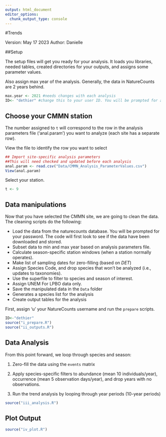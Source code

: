```yaml
---
output: html_document
editor_options: 
  chunk_output_type: console
---
```

#Trends

Version: May 17 2023
Author: Danielle

##Setup

The setup files will get you ready for your analysis. It loads you libraries, needed tables, created directories for your outputs, and assigns some parameter values. 

Also assign max year of the analysis. Generally, the data in NatureCounts are 2 years behind. 

```r

max.year <- 2021 #needs changes with each analysis
ID<- "dethier" #change this to your user ID. You will be prompted for a password. 

```

## Choose your CMMN station {#Setup3.1}

The number assigned to `t` will correspond to the row in the analysis parameters file ('anal.param') you want to analyze (each site has a separate row).

View the file to identify the row you want to select
```r

## Import site-specific analysis parameters 
##This will need checked and updated before each analysis
anal.param <- read.csv("Data/CMMN_Analysis_ParameterValues.csv") 
View(anal.param)

```

Select your station. 
```r

t <- 9

```

## Data manipulations {#Setup3.2}

Now that you have selected the CMMN site, we are going to clean the data. The cleaning scripts do the following: 

  - Load the data from the naturecounts database. You will be prompted for your password. The code will first look to see if the data have been downloaded and stored. 
  - Subset data to min and max year based on analysis parameters file.
  - Calculate season-specific station windows (when a station normally operates).
  - Make list of sampling dates for zero-filling (based on *DET*)
  - Assign Species Code, and drop species that won't be analyzed (i.e., updates to taxonomies).
  - Use the superfile to filter to species and season of interest.
  - Assign UNEM For LPBO data only.
  - Save the manipulated data in the `Data` folder
  - Generates a species list for the analysis
  - Create output tables for the analysis
  
First, assign 'u' your NatureCounts username and run the `prepare` scripts.

```r
  
ID<-"dethier" 
source("i_prepare.R")
source("ii_outputs.R")

```

## Data Analysis

From this point forward, we loop through species and season:

1) Zero-fill the data using the `events` matrix 

2) Apply species-specific filters to abundance (mean 10 individuals/year), occurrence (mean 5 observation days/year), and drop years with no observations.

3) Run the trend analysis by looping through year periods (10-year periods)


```r

source("iii_analysis.R")

```

## Plot Output

```r

source("iv_plot.R")

```

